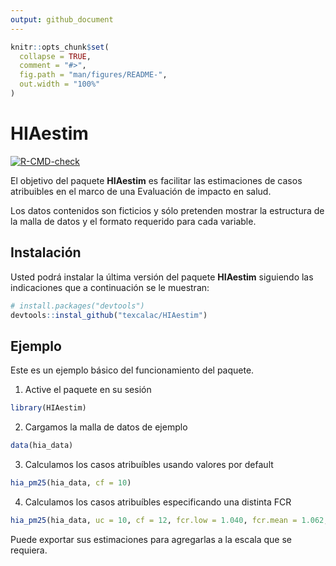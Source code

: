 ```yaml
---
output: github_document
---
```


<!-- README.md is generated from README.Rmd. Please edit that file -->

```r
knitr::opts_chunk$set(
  collapse = TRUE,
  comment = "#>",
  fig.path = "man/figures/README-",
  out.width = "100%"
)
```

# HIAestim

<!-- badges: start -->
[![R-CMD-check](https://github.com/texcalac/HIAestim/actions/workflows/R-CMD-check.yaml/badge.svg)](https://github.com/texcalac/HIAestim/actions/workflows/R-CMD-check.yaml)
<!-- badges: end -->

El objetivo del paquete **HIAestim** es facilitar las estimaciones de casos atribuibles en el marco de una Evaluación de impacto en salud.

Los datos contenidos son ficticios y sólo pretenden mostrar la estructura de la malla de datos y el formato requerido para cada variable.

## Instalación

Usted podrá instalar la última versión del paquete **HIAestim** siguiendo las indicaciones que a continuación se le muestran:

``` r
# install.packages("devtools")
devtools::instal_github("texcalac/HIAestim")
```

## Ejemplo

Este es un ejemplo básico del funcionamiento del paquete.

1. Active el paquete en su sesión

```r
library(HIAestim)
```

2. Cargamos la malla de datos de ejemplo

```r
data(hia_data)
```

3. Calculamos los casos atribuíbles usando valores por default

```r
hia_pm25(hia_data, cf = 10)

```

4. Calculamos los casos atribuíbles especificando una distinta FCR

```r
hia_pm25(hia_data, uc = 10, cf = 12, fcr.low = 1.040, fcr.mean = 1.062, fcr.high = 1.083)

```

Puede exportar sus estimaciones para agregarlas a la escala que se requiera.



